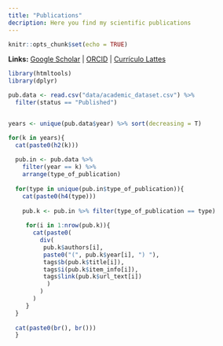 ```yaml
---
title: "Publications"
decription: Here you find my scientific publications
---
```


```r
knitr::opts_chunk$set(echo = TRUE)
```

**Links:** 
[Google Scholar](https://scholar.google.com.br/citations?hl=pt-BR&view_op=list_works&gmla=AJsN-F7Jy2R3XorfVDOiGwdKosgS4Mju8ccGdpcNH3SK6pWP8pKRM_L82oo1aBr8xvt6i35y9PFxuDFZH5gLMSPirIR11-TpZxT3XURwoqSguPNu-7Z9cXWUL-0qKa_EaTXaRblE3z1r&user=jsHj1g8AAAAJ) | [ORCID](https://orcid.org/0000-0003-2656-558X) | [Currículo Lattes](http://lattes.cnpq.br/7572293065197704)



```r
library(htmltools)
library(dplyr)

pub.data <- read.csv("data/academic_dataset.csv") %>% 
  filter(status == "Published")


years <- unique(pub.data$year) %>% sort(decreasing = T)

for(k in years){
  cat(paste0(h2(k)))
  
  pub.in <- pub.data %>% 
    filter(year == k) %>% 
    arrange(type_of_publication)
  
  for(type in unique(pub.in$type_of_publication)){
    cat(paste0(h4(type)))
    
    pub.k <- pub.in %>% filter(type_of_publication == type)
    
     for(i in 1:nrow(pub.k)){
       cat(paste0(
         div(
          pub.k$authors[i], 
          paste0("(", pub.k$year[i], ") "),
          tags$b(pub.k$title[i]),
          tags$i(pub.k$item_info[i]),
          tags$link(pub.k$url_text[i])
           )
         )
       )
     }
  }
  
  cat(paste0(br(), br()))
  }





```



